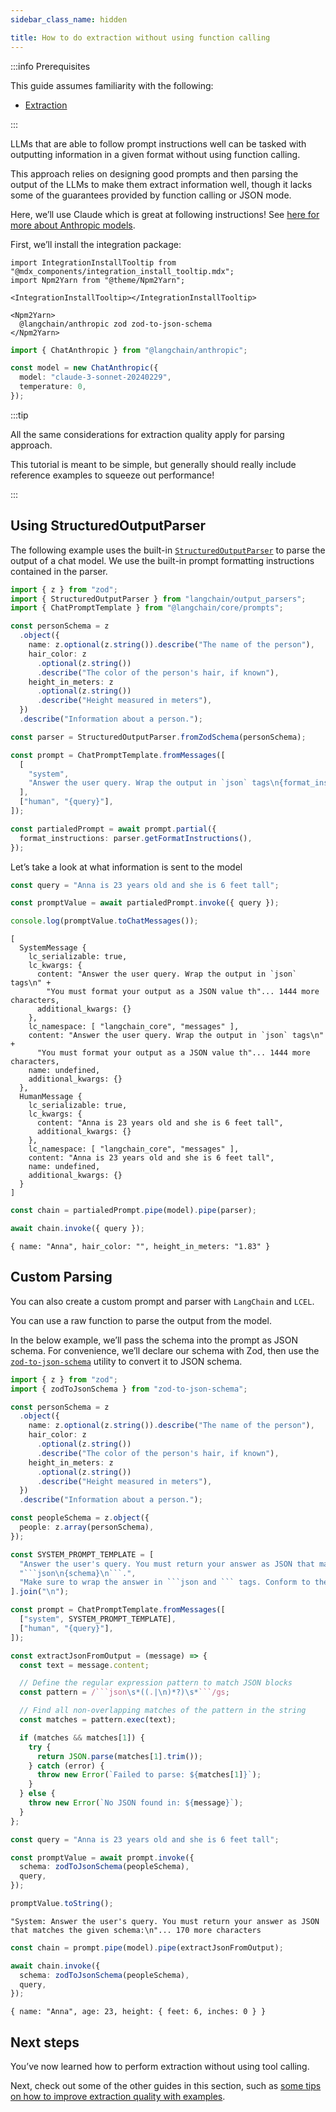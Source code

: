 ```yaml
---
sidebar_class_name: hidden

title: How to do extraction without using function calling
---
```


:::info Prerequisites

This guide assumes familiarity with the following:

- [Extraction](../../docs/tutorials/extraction)

:::

LLMs that are able to follow prompt instructions well can be tasked with
outputting information in a given format without using function calling.

This approach relies on designing good prompts and then parsing the
output of the LLMs to make them extract information well, though it
lacks some of the guarantees provided by function calling or JSON mode.

Here, we’ll use Claude which is great at following instructions! See
[here for more about Anthropic
models](../../docs/integrations/chat/anthropic).

First, we’ll install the integration package:

```mdx-code-block
import IntegrationInstallTooltip from "@mdx_components/integration_install_tooltip.mdx";
import Npm2Yarn from "@theme/Npm2Yarn";

<IntegrationInstallTooltip></IntegrationInstallTooltip>

<Npm2Yarn>
  @langchain/anthropic zod zod-to-json-schema
</Npm2Yarn>
```

```typescript
import { ChatAnthropic } from "@langchain/anthropic";

const model = new ChatAnthropic({
  model: "claude-3-sonnet-20240229",
  temperature: 0,
});
```

:::tip

All the same considerations for extraction quality apply for parsing
approach.

This tutorial is meant to be simple, but generally should really include
reference examples to squeeze out performance!

:::

## Using StructuredOutputParser

The following example uses the built-in
[`StructuredOutputParser`](../../docs/how_to/output_parser_structured/)
to parse the output of a chat model. We use the built-in prompt
formatting instructions contained in the parser.

```typescript
import { z } from "zod";
import { StructuredOutputParser } from "langchain/output_parsers";
import { ChatPromptTemplate } from "@langchain/core/prompts";

const personSchema = z
  .object({
    name: z.optional(z.string()).describe("The name of the person"),
    hair_color: z
      .optional(z.string())
      .describe("The color of the person's hair, if known"),
    height_in_meters: z
      .optional(z.string())
      .describe("Height measured in meters"),
  })
  .describe("Information about a person.");

const parser = StructuredOutputParser.fromZodSchema(personSchema);

const prompt = ChatPromptTemplate.fromMessages([
  [
    "system",
    "Answer the user query. Wrap the output in `json` tags\n{format_instructions}",
  ],
  ["human", "{query}"],
]);

const partialedPrompt = await prompt.partial({
  format_instructions: parser.getFormatInstructions(),
});
```

Let’s take a look at what information is sent to the model

```typescript
const query = "Anna is 23 years old and she is 6 feet tall";
```

```typescript
const promptValue = await partialedPrompt.invoke({ query });

console.log(promptValue.toChatMessages());
```

```text
[
  SystemMessage {
    lc_serializable: true,
    lc_kwargs: {
      content: "Answer the user query. Wrap the output in `json` tags\n" +
        "You must format your output as a JSON value th"... 1444 more characters,
      additional_kwargs: {}
    },
    lc_namespace: [ "langchain_core", "messages" ],
    content: "Answer the user query. Wrap the output in `json` tags\n" +
      "You must format your output as a JSON value th"... 1444 more characters,
    name: undefined,
    additional_kwargs: {}
  },
  HumanMessage {
    lc_serializable: true,
    lc_kwargs: {
      content: "Anna is 23 years old and she is 6 feet tall",
      additional_kwargs: {}
    },
    lc_namespace: [ "langchain_core", "messages" ],
    content: "Anna is 23 years old and she is 6 feet tall",
    name: undefined,
    additional_kwargs: {}
  }
]
```

```typescript
const chain = partialedPrompt.pipe(model).pipe(parser);

await chain.invoke({ query });
```

```text
{ name: "Anna", hair_color: "", height_in_meters: "1.83" }
```

## Custom Parsing

You can also create a custom prompt and parser with `LangChain` and
`LCEL`.

You can use a raw function to parse the output from the model.

In the below example, we’ll pass the schema into the prompt as JSON
schema. For convenience, we’ll declare our schema with Zod, then use the
[`zod-to-json-schema`](https://github.com/StefanTerdell/zod-to-json-schema)
utility to convert it to JSON schema.

````typescript
import { z } from "zod";
import { zodToJsonSchema } from "zod-to-json-schema";

const personSchema = z
  .object({
    name: z.optional(z.string()).describe("The name of the person"),
    hair_color: z
      .optional(z.string())
      .describe("The color of the person's hair, if known"),
    height_in_meters: z
      .optional(z.string())
      .describe("Height measured in meters"),
  })
  .describe("Information about a person.");

const peopleSchema = z.object({
  people: z.array(personSchema),
});

const SYSTEM_PROMPT_TEMPLATE = [
  "Answer the user's query. You must return your answer as JSON that matches the given schema:",
  "```json\n{schema}\n```.",
  "Make sure to wrap the answer in ```json and ``` tags. Conform to the given schema exactly.",
].join("\n");

const prompt = ChatPromptTemplate.fromMessages([
  ["system", SYSTEM_PROMPT_TEMPLATE],
  ["human", "{query}"],
]);

const extractJsonFromOutput = (message) => {
  const text = message.content;

  // Define the regular expression pattern to match JSON blocks
  const pattern = /```json\s*((.|\n)*?)\s*```/gs;

  // Find all non-overlapping matches of the pattern in the string
  const matches = pattern.exec(text);

  if (matches && matches[1]) {
    try {
      return JSON.parse(matches[1].trim());
    } catch (error) {
      throw new Error(`Failed to parse: ${matches[1]}`);
    }
  } else {
    throw new Error(`No JSON found in: ${message}`);
  }
};
````

```typescript
const query = "Anna is 23 years old and she is 6 feet tall";

const promptValue = await prompt.invoke({
  schema: zodToJsonSchema(peopleSchema),
  query,
});

promptValue.toString();
```

```text
"System: Answer the user's query. You must return your answer as JSON that matches the given schema:\n"... 170 more characters
```

```typescript
const chain = prompt.pipe(model).pipe(extractJsonFromOutput);

await chain.invoke({
  schema: zodToJsonSchema(peopleSchema),
  query,
});
```

```text
{ name: "Anna", age: 23, height: { feet: 6, inches: 0 } }
```

## Next steps

You’ve now learned how to perform extraction without using tool calling.

Next, check out some of the other guides in this section, such as [some
tips on how to improve extraction quality with
examples](../../docs/how_to/extraction_examples).
